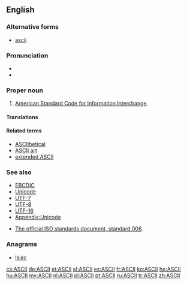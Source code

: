 {{also|ascii}}
==English==

===Alternative forms===
* [[ascii]]

===Pronunciation===
* {{IPA|[ˈæski]|lang=en}}
* {{audio|en-us-ASCII.ogg|Audio (US)|lang=en}}

===Proper noun===
{{wikipedia}}
{{en-proper noun}}

# {{context|computing|lang=en}} [[American Standard Code for Information Interchange]].
====Translations====
{{trans-top|short form of American Standard Code for Information Interchange}}
{{trans-mid}}
{{trans-bottom}}

====Related terms====
* [[ASCIIbetical]]
* [[ASCII art]]
* [[extended ASCII]]

===See also===
* [[EBCDIC]]
* [[Unicode]]
* [[UTF-7]]
* [[UTF-8]]
* [[UTF-16]]
* [[Appendix:Unicode]]

* [http://www.itscj.ipsj.or.jp/ISO-IR/006.pdf The official ISO standards document, standard 006].

===Anagrams===
* [[Isiac#English|Isiac]]

[[cs:ASCII]]
[[de:ASCII]]
[[et:ASCII]]
[[el:ASCII]]
[[es:ASCII]]
[[fr:ASCII]]
[[ko:ASCII]]
[[he:ASCII]]
[[hu:ASCII]]
[[my:ASCII]]
[[nl:ASCII]]
[[pl:ASCII]]
[[pt:ASCII]]
[[ru:ASCII]]
[[tr:ASCII]]
[[zh:ASCII]]
